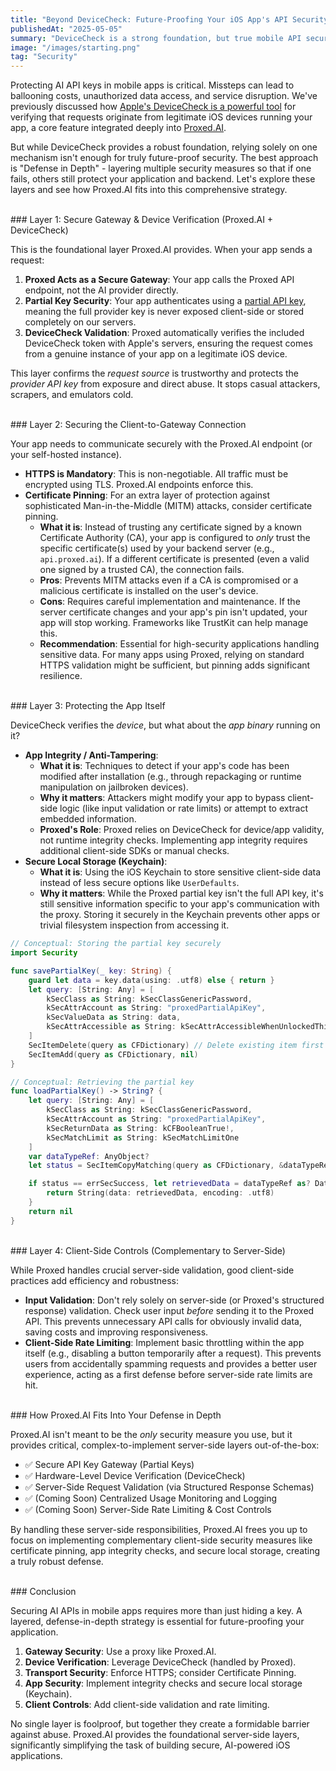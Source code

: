 ```yaml
---
title: "Beyond DeviceCheck: Future-Proofing Your iOS App's API Security"
publishedAt: "2025-05-05"
summary: "DeviceCheck is a strong foundation, but true mobile API security requires layers. Explore how Proxed.AI fits into a defense-in-depth strategy with certificate pinning, app integrity, and more."
image: "/images/starting.png"
tag: "Security"
---
```


Protecting AI API keys in mobile apps is critical. Missteps can lead to ballooning costs, unauthorized data access, and service disruption. We've previously discussed how [Apple's DeviceCheck is a powerful tool](https://proxed.ai/updates/devicecheck-security) for verifying that requests originate from legitimate iOS devices running your app, a core feature integrated deeply into [Proxed.AI](https://proxed.ai/).

But while DeviceCheck provides a robust foundation, relying solely on one mechanism isn't enough for truly future-proof security. The best approach is "Defense in Depth" - layering multiple security measures so that if one fails, others still protect your application and backend. Let's explore these layers and see how Proxed.AI fits into this comprehensive strategy.

<br />
### Layer 1: Secure Gateway & Device Verification (Proxed.AI + DeviceCheck)

This is the foundational layer Proxed.AI provides. When your app sends a request:

1.  **Proxed Acts as a Secure Gateway**: Your app calls the Proxed API endpoint, not the AI provider directly.
2.  **Partial Key Security**: Your app authenticates using a [partial API key](https://docs.proxed.ai/partial-keys), meaning the full provider key is never exposed client-side or stored completely on our servers.
3.  **DeviceCheck Validation**: Proxed automatically verifies the included DeviceCheck token with Apple's servers, ensuring the request comes from a genuine instance of your app on a legitimate iOS device.

This layer confirms the *request source* is trustworthy and protects the *provider API key* from exposure and direct abuse. It stops casual attackers, scrapers, and emulators cold.

<br />
### Layer 2: Securing the Client-to-Gateway Connection

Your app needs to communicate securely with the Proxed.AI endpoint (or your self-hosted instance).

*   **HTTPS is Mandatory**: This is non-negotiable. All traffic must be encrypted using TLS. Proxed.AI endpoints enforce this.
*   **Certificate Pinning**: For an extra layer of protection against sophisticated Man-in-the-Middle (MITM) attacks, consider certificate pinning.
    *   **What it is**: Instead of trusting any certificate signed by a known Certificate Authority (CA), your app is configured to *only* trust the specific certificate(s) used by your backend server (e.g., `api.proxed.ai`). If a different certificate is presented (even a valid one signed by a trusted CA), the connection fails.
    *   **Pros**: Prevents MITM attacks even if a CA is compromised or a malicious certificate is installed on the user's device.
    *   **Cons**: Requires careful implementation and maintenance. If the server certificate changes and your app's pin isn't updated, your app will stop working. Frameworks like TrustKit can help manage this.
    *   **Recommendation**: Essential for high-security applications handling sensitive data. For many apps using Proxed, relying on standard HTTPS validation might be sufficient, but pinning adds significant resilience.

<br />
### Layer 3: Protecting the App Itself

DeviceCheck verifies the *device*, but what about the *app binary* running on it?

*   **App Integrity / Anti-Tampering**:
    *   **What it is**: Techniques to detect if your app's code has been modified after installation (e.g., through repackaging or runtime manipulation on jailbroken devices).
    *   **Why it matters**: Attackers might modify your app to bypass client-side logic (like input validation or rate limits) or attempt to extract embedded information.
    *   **Proxed's Role**: Proxed relies on DeviceCheck for device/app validity, not runtime integrity checks. Implementing app integrity requires additional client-side SDKs or manual checks.
*   **Secure Local Storage (Keychain)**:
    *   **What it is**: Using the iOS Keychain to store sensitive client-side data instead of less secure options like `UserDefaults`.
    *   **Why it matters**: While the Proxed partial key isn't the full API key, it's still sensitive information specific to your app's communication with the proxy. Storing it securely in the Keychain prevents other apps or trivial filesystem inspection from accessing it.

```swift
// Conceptual: Storing the partial key securely
import Security

func savePartialKey(_ key: String) {
    guard let data = key.data(using: .utf8) else { return }
    let query: [String: Any] = [
        kSecClass as String: kSecClassGenericPassword,
        kSecAttrAccount as String: "proxedPartialApiKey",
        kSecValueData as String: data,
        kSecAttrAccessible as String: kSecAttrAccessibleWhenUnlockedThisDeviceOnly // Example accessibility
    ]
    SecItemDelete(query as CFDictionary) // Delete existing item first
    SecItemAdd(query as CFDictionary, nil)
}

// Conceptual: Retrieving the partial key
func loadPartialKey() -> String? {
    let query: [String: Any] = [
        kSecClass as String: kSecClassGenericPassword,
        kSecAttrAccount as String: "proxedPartialApiKey",
        kSecReturnData as String: kCFBooleanTrue!,
        kSecMatchLimit as String: kSecMatchLimitOne
    ]
    var dataTypeRef: AnyObject?
    let status = SecItemCopyMatching(query as CFDictionary, &dataTypeRef)

    if status == errSecSuccess, let retrievedData = dataTypeRef as? Data {
        return String(data: retrievedData, encoding: .utf8)
    }
    return nil
}
```

<br />
### Layer 4: Client-Side Controls (Complementary to Server-Side)

While Proxed handles crucial server-side validation, good client-side practices add efficiency and robustness:

*   **Input Validation**: Don't rely solely on server-side (or Proxed's structured response) validation. Check user input *before* sending it to the Proxed API. This prevents unnecessary API calls for obviously invalid data, saving costs and improving responsiveness.
*   **Client-Side Rate Limiting**: Implement basic throttling within the app itself (e.g., disabling a button temporarily after a request). This prevents users from accidentally spamming requests and provides a better user experience, acting as a first defense before server-side rate limits are hit.

<br />
### How Proxed.AI Fits Into Your Defense in Depth

Proxed.AI isn't meant to be the *only* security measure you use, but it provides critical, complex-to-implement server-side layers out-of-the-box:

*   ✅ Secure API Key Gateway (Partial Keys)
*   ✅ Hardware-Level Device Verification (DeviceCheck)
*   ✅ Server-Side Request Validation (via Structured Response Schemas)
*   ✅ (Coming Soon) Centralized Usage Monitoring and Logging
*   ✅ (Coming Soon) Server-Side Rate Limiting & Cost Controls

By handling these server-side responsibilities, Proxed.AI frees you up to focus on implementing complementary client-side security measures like certificate pinning, app integrity checks, and secure local storage, creating a truly robust defense.

<br />
### Conclusion

Securing AI APIs in mobile apps requires more than just hiding a key. A layered, defense-in-depth strategy is essential for future-proofing your application.

1.  **Gateway Security**: Use a proxy like Proxed.AI.
2.  **Device Verification**: Leverage DeviceCheck (handled by Proxed).
3.  **Transport Security**: Enforce HTTPS; consider Certificate Pinning.
4.  **App Security**: Implement integrity checks and secure local storage (Keychain).
5.  **Client Controls**: Add client-side validation and rate limiting.

No single layer is foolproof, but together they create a formidable barrier against abuse. Proxed.AI provides the foundational server-side layers, significantly simplifying the task of building secure, AI-powered iOS applications.

